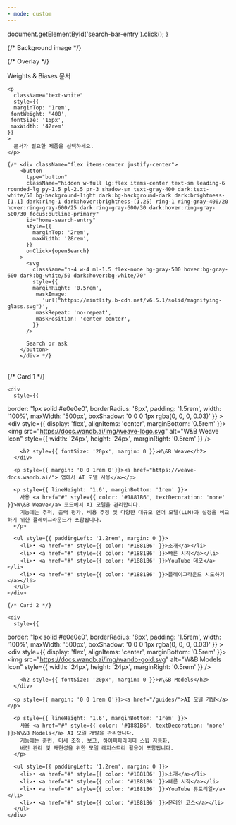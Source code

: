 ```yaml
---
- mode: custom
---
```


  document.getElementById('search-bar-entry').click();
}

<div className="relative w-full flex items-center justify-left" style={{ height: '24rem', overflow: 'hidden'}}>
  {/* Background image */}

  <div
    className="absolute inset-0 bg-cover bg-center bg-no-repeat"
    style={{
    backgroundImage: 'url("https://docs.wandb.ai/images/support/support_banner.png")',
  }}
  />

  {/* Overlay */}

  <div className="absolute inset-0 bg-primary dark:bg-primary-light" style={{opacity: 0.05 }} />

  <div style={{ position: 'absolute', textAlign: 'center', padding: '0 1rem', paddingLeft: '10%', zIndex: 10 }}>
    <div
      className="text-white"
      style={{
     fontWeight: '600',
     fontSize: '28px',
     margin: '0',
    }}
    >
      Weights & Biases 문서
    </div>

    <p
      className="text-white"
      style={{
      marginTop: '1rem',
     fontWeight: '400',
     fontSize: '16px',
     maxWidth: '42rem'
    }}
    >
      문서가 필요한 제품을 선택하세요.
    </p>

    {/* <div className="flex items-center justify-center">
        <button
          type="button"
          className="hidden w-full lg:flex items-center text-sm leading-6 rounded-lg py-1.5 pl-2.5 pr-3 shadow-sm text-gray-400 dark:text-white/50 bg-background-light dark:bg-background-dark dark:brightness-[1.1] dark:ring-1 dark:hover:brightness-[1.25] ring-1 ring-gray-400/20 hover:ring-gray-600/25 dark:ring-gray-600/30 dark:hover:ring-gray-500/30 focus:outline-primary"
          id="home-search-entry"
          style={{
            marginTop: '2rem',
            maxWidth: '28rem',
          }}
          onClick={openSearch}
        >
          <svg
            className="h-4 w-4 ml-1.5 flex-none bg-gray-500 hover:bg-gray-600 dark:bg-white/50 dark:hover:bg-white/70"
            style={{
            marginRight: '0.5rem',
             maskImage:
               'url("https://mintlify.b-cdn.net/v6.5.1/solid/magnifying-glass.svg")',
             maskRepeat: 'no-repeat',
             maskPosition: 'center center',
            }}
          />

          Search or ask
        </button>
        </div> */}
  </div>
</div>

<div
  style={{marginTop: '2rem', marginBottom: '8rem', maxWidth: '70rem', marginLeft: 'auto',
marginRight: 'auto', paddingLeft: '1.25rem',
paddingRight: '1.25rem' }}
>
  <br />

  <div style={{ display: 'flex', gap: '1.5rem', padding: '2rem' }}>
    {/* Card 1 */}

    <div
      style={{
  border: '1px solid #e0e0e0',
  borderRadius: '8px',
  padding: '1.5rem',
  width: '100%',
  maxWidth: '500px',
  boxShadow: '0 0 0 1px rgba(0, 0, 0, 0.03)'
}}
    >
      <div style={{ display: 'flex', alignItems: 'center', marginBottom: '0.5rem' }}>
        <img src="https://docs.wandb.ai/img/weave-logo.svg" alt="W&B Weave Icon" style={{ width: '24px', height: '24px', marginRight: '0.5rem' }} />

        <h2 style={{ fontSize: '20px', margin: 0 }}>W\&B Weave</h2>
      </div>

      <p style={{ margin: '0 0 1rem 0'}}><a href="https://weave-docs.wandb.ai/"> 앱에서 AI 모델 사용</a></p>

      <p style={{ lineHeight: '1.6', marginBottom: '1rem' }}>
        사용 <a href="#" style={{ color: '#1881B6', textDecoration: 'none' }}>W\&B Weave</a> 코드에서 AI 모델을 관리합니다.
        기능에는 추적, 출력 평가, 비용 추정 및 다양한 대규모 언어 모델(LLM)과 설정을 비교하기 위한 플레이그라운드가 포함됩니다.
      </p>

      <ul style={{ paddingLeft: '1.2rem', margin: 0 }}>
        <li>• <a href="#" style={{ color: '#1881B6' }}>소개</a></li>
        <li>• <a href="#" style={{ color: '#1881B6' }}>빠른 시작</a></li>
        <li>• <a href="#" style={{ color: '#1881B6' }}>YouTube 데모</a></li>
        <li>• <a href="#" style={{ color: '#1881B6' }}>플레이그라운드 시도하기</a></li>
      </ul>
    </div>

    {/* Card 2 */}

    <div
      style={{
  border: '1px solid #e0e0e0',
  borderRadius: '8px',
  padding: '1.5rem',
  width: '100%',
  maxWidth: '500px',
  boxShadow: '0 0 0 1px rgba(0, 0, 0, 0.03)'
}}
    >
      <div style={{ display: 'flex', alignItems: 'center', marginBottom: '0.5rem' }}>
        <img src="https://docs.wandb.ai/img/wandb-gold.svg" alt="W&B Models Icon" style={{ width: '24px', height: '24px', marginRight: '0.5rem' }} />

        <h2 style={{ fontSize: '20px', margin: 0 }}>W\&B Models</h2>
      </div>

      <p style={{ margin: '0 0 1rem 0'}}><a href="/guides/">AI 모델 개발</a></p>

      <p style={{ lineHeight: '1.6', marginBottom: '1rem' }}>
        사용 <a href="#" style={{ color: '#1881B6', textDecoration: 'none' }}>W\&B Models</a> AI 모델 개발을 관리합니다.
        기능에는 훈련, 미세 조정, 보고, 하이퍼파라미터 스윕 자동화,
        버전 관리 및 재현성을 위한 모델 레지스트리 활용이 포함됩니다.
      </p>

      <ul style={{ paddingLeft: '1.2rem', margin: 0 }}>
        <li>• <a href="#" style={{ color: '#1881B6' }}>소개</a></li>
        <li>• <a href="#" style={{ color: '#1881B6' }}>빠른 시작</a></li>
        <li>• <a href="#" style={{ color: '#1881B6' }}>YouTube 튜토리얼</a></li>
        <li>• <a href="#" style={{ color: '#1881B6' }}>온라인 코스</a></li>
      </ul>
    </div>
  </div>
</div>
